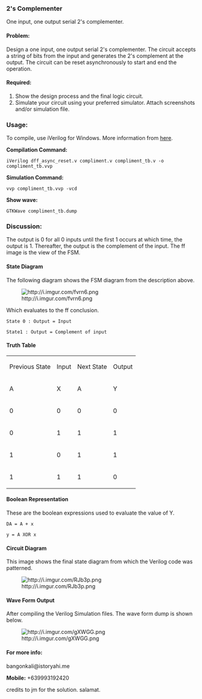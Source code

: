 === 2's Complementer ===

One input, one output serial 2's complementer.

==== Problem: ====

Design a one input, one output serial 2's complementer. The circuit accepts a string of bits from the input and generates the 2's complement at the output. The circuit can be reset asynchronously to start and end the operation.

==== Required: ====

# Show the design process and the final logic circuit.
# Simulate your circuit using your preferred simulator. Attach screenshots and/or simulation file.

=== Usage: === 

To compile, use iVerilog for Windows. More information from [http://goo.gl/kXqTY here].

'''Compilation Command:'''

<code>iVerilog dff_async_reset.v compliment.v compliment_tb.v -o compliment_tb.vvp</code>

'''Simulation Command:'''

<code>vvp compliment_tb.vvp -vcd</code>

'''Show wave:'''

<code>GTKWave compliment_tb.dump</code>

=== Discussion: === 

The output is 0 for all 0 inputs until the first 1 occurs at which time, the output is 1. Thereafter, the output is the complement of the input. The ff image is the view of the FSM.

==== State Diagram ====

The following diagram shows the FSM diagram from the description above.

[[File:http://i.imgur.com/fvrn6.png|frame]]

Which evaluates to the ff conclusion.

<code>State 0 : Output = Input</code>

<code>State1 : Output = Complement of input</code>

==== Truth Table ====
{|
|  Previous State || Input || Next State || Output
|-
|   A || X || A || Y
|-
|   0 || 0 || 0 || 0
|-
|   0 || 1 || 1 || 1
|-
|   1 || 0 || 1 || 1
|-
|   1 || 1 || 1 || 0
|}

==== Boolean Representation ====

These are the boolean expressions used to evaluate the value of Y.

<code>DA = A + x</code>

<code>y = A XOR x</code>

==== Circuit Diagram ====

This image shows the final state diagram from which the Verilog code was patterned.

[[File:http://i.imgur.com/RJb3p.png|frame]]

==== Wave Form Output ====

After compiling the Verilog Simulation files. The wave form dump is shown below.

[[File:http://i.imgur.com/gXWGG.png|frame]]

==== For more info: ==== 

bangonkali@istoryahi.me

'''Mobile:''' +639993192420

credits to jm for the solution. salamat. 

